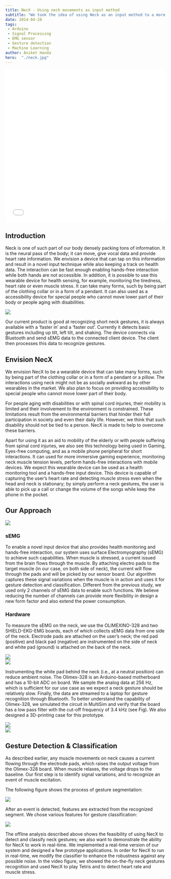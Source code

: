 ```yaml
---
title: NecX - Using neck movements as input method
subtitle: "We took the idea of using Neck as an input method to a more sophisticated implementation during CSE477 Capstone course under Shwetak Patel"
date: 2014-04-28
tags:
 - Arduino
 - Signal Processing
 - EMG sensor
 - Gesture detection
 - Machine Learning
author: Aniket Handa
hero:  "./neck.jpg"
---
```


<div style="height: 480px">
  <iframe src="//player.vimeo.com/video/98090453?title=0&amp;byline=0&amp;portrait=0" width="100%" height="100%" frameborder="0" webkitallowfullscreen mozallowfullscreen allowfullscreen></iframe>
</div>

## Introduction

Neck is one of such part of our body densely packing tons of information. It is the neural pass of the body; it can move, give vocal data and provide heart rate information. We envision a device that can tap on this information and result in a novel input technique while also keeping a track on health data. The interaction can be fast enough enabling hands-free interaction while both hands are not accessible. In addition, it is possible to use this wearable device for health sensing, for example, monitoring the tiredness, heart rate or even muscle stress. It can take many forms, such by being part of the clothing collar or in a form of a pendant. It can also used as a accessibility device for special people who cannot move lower part of their body or people aging with disabilities.

<div className="Image__Small">
  <img src="./Fig1-reduce.jpg" />
</div>

Our current product is good at recognizing short neck gestures, it is always available with a ‘faster in’ and a ‘faster out’. Currently it detects basic gestures including up tilt, left tilt, and shaking. The device connects via Bluetooth and send sEMG data to the connected client device. The client then processes this data to recognize gestures.

## Envision NecX

We envision NecX to be a wearable device that can take many forms, such by being part of the clothing collar or in a form of a pendant or a pillow. The interactions using neck might not be as socially awkward as by other wearables in the market. We also plan to focus on providing accessibility to special people who cannot move lower part of their body.

For people aging with disabilities or with spinal cord injuries, their mobility is limited and their involvement to the environment is constrained. These limitations result from the environmental barriers that hinder their full participation in society and even their daily life. However, we think that such disability should not be tied to a person. NecX is made to help to overcome these barriers.

Apart for using it as an aid to mobility of the elderly or with people suffering from spinal cord injuries, we also see this technology being used in Gaming, Eyes-free computing, and as a mobile phone peripheral for short interactions. It can used for more immersive gaming experience, monitoring neck muscle tension levels, perform hands-free interactions with mobile devices. We expect this wearable device can be used as a health monitoring tool and a hands-free input device. This device is capable of capturing the user’s heart rate and detecting muscle stress even when the head and neck is stationary; by simply perform a neck gestures, the user is able to pick up a call or change the volume of the songs while keep the phone in the pocket.

## Our Approach

<div className="Image__Small">
  <img src="./Fig2.png" />
</div>

### sEMG

To enable a novel input device that also provides health monitoring and hands-free interaction, our system uses surface Electromyography (sEMG) to achieve such capabilities.  When muscle is stressed, a current issued from the brain flows through the muscle. By attaching electro pads to the target muscle (in our case, on both side of neck), the current will flow through the pads and will be picked by our sensor board. Our algorithm captures these signal variations when the muscle is in action and uses it for gesture detection and classification. Different from the previous study, we used only 2 channels of sEMG data to enable such functions. We believe reducing the number of channels can provide more flexibility in design a new form factor and also extend the power consumption.

### Hardware

To measure the sEMG on the neck, we use the OLIMEXINO-328 and two SHIELD-EKG-EMG boards, each of which collects sEMG data from one side of the neck. Electrode pads are attached on the user’s neck; the red pad (positive) and black pad (negative) are instrumented on the side of neck and white pad (ground) is attached on the back of the neck. 

<div className="Image__Small">
  <img src="./board.png" />
</div>

<div className="Image__Small">
  <img src="./pad.jpg" />
</div>

Instrumenting the white pad behind the neck (i.e., at a neutral position) can reduce ambient noise. The Olimex-328 is an Arduino-based motherboard and has a 10-bit ADC on board. We sample the analog data at 256 Hz, which is sufficient for our use case as we expect a neck gesture should be relatively slow. Finally, the data are streamed to a laptop for gesture recognition through Bluetooth. To better understand the capability of Olimex-328, we simulated the circuit in MultiSim and verify that the board has a low pass filter with the cut-off frequency of 3.4 kHz (see Fig). We also designed a 3D-printing case for this prototype.

<div className="Image__Small">
  <img src="./version-2-2.jpg" />
</div>

<div className="Image__Small">
  <img src="./version-2-3.jpg" />
</div>

## Gesture Detection & Classification

As described earlier, any muscle movements on neck causes a current flowing through the electrode pads, which raises the output voltage from the Olimex-328 board. When muscle relaxes, the voltage drops to the baseline. Our first step is to identify signal variations, and to recognize an event of muscle excitation.

The following figure shows the process of gesture segmentation:

<div className="Image__Small">
  <img src="./gesture-detection.jpg" />
</div>

After an event is detected, features are extracted from the recognized segment. We chose various features for gesture classification: 

<div className="Image__Small">
  <img src="./gesture-classification.jpg" />
</div>

The offline analysis described above shows the feasibility of using NecX to detect and classify neck gestures; we also want to demonstrate the ability for NecX to work in real-time. We implemented a real-time version of our system and designed a few prototype applications. In order for NecX to run in real-time, we modify the classifier to enhance the robustness against any possible noise. In the video figure, we showed the on-the-fly neck gestures recognition and used NecX to play Tetris and to detect heart rate and muscle stress. 



